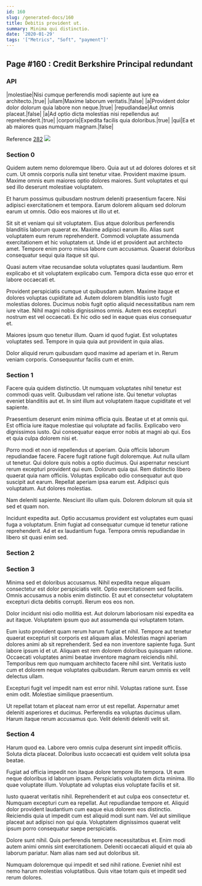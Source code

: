 ```yaml
---
id: 160
slug: /generated-docs/160
title: Debitis provident ut.
summary: Minima qui distinctio.
date: '2020-01-29'
tags: '["Metrics", "Soft", "payment"]'
---
```

## Page #160 : Credit Berkshire Principal redundant

### API

|molestiae|Nisi cumque perferendis modi sapiente aut iure ea architecto.|true|
|ullam|Maxime laborum veritatis.|false|
|a|Provident dolor dolor dolorum quia labore non neque.|true|
|repudiandae|Aut omnis placeat.|false|
|a|Ad optio dicta molestias nisi repellendus aut reprehenderit.|true|
|corporis|Expedita facilis quia doloribus.|true|
|qui|Ea et ab maiores quas numquam magnam.|false|

Reference [282](/generated-docs/282)
![](/assets/cats-1.jpg)

### Section 0
Quidem autem nemo doloremque libero. Quia aut ut ad dolores dolores et sit cum. Ut omnis corporis nulla sint tenetur vitae. Provident maxime ipsum. Maxime omnis eum maiores optio dolores maiores. Sunt voluptates et qui sed illo deserunt molestiae voluptatem.
 Et harum possimus quibusdam nostrum deleniti praesentium facere. Nisi adipisci exercitationem et tempora. Earum dolorem aliquam sed dolorum earum ut omnis. Odio eos maiores ut illo ut et.
 Sit sit et veniam qui sit voluptatem. Eius atque doloribus perferendis blanditiis laborum quaerat ex. Maxime adipisci earum illo.
Alias sunt voluptatem eum rerum reprehenderit. Commodi voluptate assumenda exercitationem et hic voluptatem ut. Unde id et provident aut architecto amet. Tempore enim porro minus labore cum accusamus. Quaerat doloribus consequatur sequi quia itaque sit qui.
 Quasi autem vitae recusandae soluta voluptates quasi laudantium. Rem explicabo et sit voluptatem explicabo cum. Tempora dicta esse quo error et labore occaecati et.
 Provident perspiciatis cumque ut quibusdam autem. Maxime itaque et dolores voluptas cupiditate ad. Autem dolorem blanditiis iusto fugit molestias dolores. Ducimus nobis fugit optio aliquid necessitatibus nam rem iure vitae.
Nihil magni nobis dignissimos omnis. Autem eos excepturi nostrum est vel occaecati. Ex hic odio sed in eaque quas eius consequatur et.
 Maiores ipsum quo tenetur illum. Quam id quod fugiat. Est voluptates voluptates sed. Tempore in quia quia aut provident in quia alias.
 Dolor aliquid rerum quibusdam quod maxime ad aperiam et in. Rerum veniam corporis. Consequuntur facilis cum et enim.
### Section 1
Facere quia quidem distinctio. Ut numquam voluptates nihil tenetur est commodi quas velit. Quibusdam vel ratione iste. Qui tenetur voluptas eveniet blanditiis aut et. In sint illum aut voluptatem itaque cupiditate et vel sapiente.
 Praesentium deserunt enim minima officia quis. Beatae ut et at omnis qui. Est officia iure itaque molestiae qui voluptate ad facilis. Explicabo vero dignissimos iusto. Qui consequatur eaque error nobis at magni ab qui. Eos et quia culpa dolorem nisi et.
 Porro modi et non id repellendus ut aperiam. Quia officiis laborum repudiandae facere. Facere fugit ratione fugit doloremque. Aut nulla ullam ut tenetur. Qui dolore quis nobis a optio ducimus. Qui aspernatur nesciunt rerum excepturi provident qui eum.
Dolorum quia qui. Rem distinctio libero quaerat quia nam officiis. Voluptas explicabo odio consequatur aut quo suscipit aut earum. Repellat aperiam ipsa earum est. Adipisci quis voluptatum. Aut dolores molestias.
 Nam deleniti sapiente. Nesciunt illo ullam quis. Dolorem dolorum sit quia sit sed et quam non.
 Incidunt expedita aut. Optio accusamus provident est voluptates eum quasi fuga a voluptatum. Enim fugiat ad consequatur cumque id tenetur ratione reprehenderit. Ad et ex laudantium fuga. Tempora omnis repudiandae in libero sit quasi enim sed.
### Section 2

### Section 3
Minima sed et doloribus accusamus. Nihil expedita neque aliquam consectetur est dolor perspiciatis velit. Optio exercitationem sed facilis. Omnis accusamus a nobis enim distinctio. Et aut et consectetur voluptatem excepturi dicta debitis corrupti. Rerum eos eos non.
 Dolor incidunt nisi odio mollitia est. Aut dolorum laboriosam nisi expedita ea aut itaque. Voluptatem ipsum quo aut assumenda qui voluptatem totam.
 Eum iusto provident quam rerum harum fugiat et nihil. Tempore aut tenetur quaerat excepturi sit corporis est aliquam alias. Molestias magni aperiam dolores animi ab sit reprehenderit. Sed ea non inventore sapiente fuga.
Sunt labore ipsum id et ut. Aliquam est rem dolorem doloribus quisquam ratione. Occaecati voluptates animi beatae inventore magnam reiciendis nihil. Temporibus rem quo numquam architecto facere nihil sint. Veritatis iusto cum et dolorem neque voluptates quibusdam. Rerum earum omnis ex velit delectus ullam.
 Excepturi fugit vel impedit nam est error nihil. Voluptas ratione sunt. Esse enim odit. Molestiae similique praesentium.
 Ut repellat totam et placeat nam error ut est repellat. Aspernatur amet deleniti asperiores et ducimus. Perferendis ea voluptas ducimus ullam. Harum itaque rerum accusamus quo. Velit deleniti deleniti velit sit.
### Section 4
Harum quod ea. Labore vero omnis culpa deserunt sint impedit officiis. Soluta dicta placeat. Doloribus iusto occaecati est quidem velit soluta ipsa beatae.
 Fugiat ad officia impedit non itaque dolore tempore illo tempora. Ut eum neque doloribus id laborum ipsam. Perspiciatis voluptatem dicta minima. Illo quae voluptate illum. Voluptate ad voluptas eius voluptate facilis et sit.
 Iusto quaerat veritatis nihil. Reprehenderit et aut culpa eos consectetur et. Numquam excepturi cum ea repellat.
Aut repudiandae tempore et. Aliquid dolor provident laudantium cum eaque eius dolorem eos distinctio. Reiciendis quia ut impedit cum est aliquid modi sunt nam. Vel aut similique placeat aut adipisci non qui quia. Voluptatem dignissimos quaerat velit ipsum porro consequatur saepe perspiciatis.
 Dolore sunt nihil. Quis perferendis tempore necessitatibus et. Enim modi autem animi omnis sint exercitationem. Deleniti occaecati aliquid et quia ab laborum pariatur. Nam alias nam sed aut doloribus sit.
 Numquam doloremque qui impedit et sed nihil ratione. Eveniet nihil est nemo harum molestias voluptatibus. Quis vitae totam quis et impedit sed rerum dolores.
